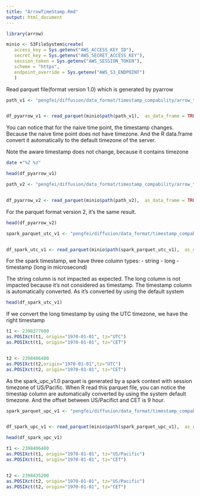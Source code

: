 ```yaml
---
title: "ArrowTimeStamp.Rmd"
output: html_document
---
```


```r
library(arrow)
```
```r
minio <- S3FileSystem$create(
   access_key = Sys.getenv("AWS_ACCESS_KEY_ID"),
   secret_key = Sys.getenv("AWS_SECRET_ACCESS_KEY"),
   session_token = Sys.getenv("AWS_SESSION_TOKEN"),
   scheme = "https",
   endpoint_override = Sys.getenv("AWS_S3_ENDPOINT")
   )
```

Read parquet file(format version 1.0) which is generated by pyarrow

```r
path_v1 <- "pengfei/diffusion/data_format/timestamp_compability/arrow_time_v1.0/2dd1f2f1caa9440a86ab91282c0df49c.parquet"


df_pyarrow_v1 <- read_parquet(minio$path(path_v1),  as_data_frame = TRUE)
```

You can notice that for the naive time point, the timestamp changes. Because the
naive time point does not have timezone. And the R data.frame convert it 
automatically to the default timezone of the server. 

Note the aware timestamp does not change, because it contains timezone 

```bash
date +"%Z %z"
```


```r
head(df_pyarrow_v1)

```
```r
path_v2 <- "pengfei/diffusion/data_format/timestamp_compability/arrow_time_v2.0/69a06a23d40244c8b622b73b1c56ca17.parquet"


df_pyarrow_v2 <- read_parquet(minio$path(path_v2),  as_data_frame = TRUE)
```

For the parquet format version 2, it's the same result. 

```r
head(df_pyarrow_v2)

```

```r
spark_parquet_utc_v1 <- "pengfei/diffusion/data_format/timestamp_compability/spark_time_v1.0/part-00000-243747a9-7177-4494-940f-39bfc2a18897-c000.snappy.parquet"


df_spark_utc_v1 <- read_parquet(minio$path(spark_parquet_utc_v1),  as_data_frame = TRUE)
```

For the spark timestamp, we have three column types:
- string
- long
- timestamp (long in microsecond)

The string column is not impacted as expected. The long column is not impacted 
because it's not considered as timestamp. The timestamp column is automatically
converted. As it's converted by using the default system

```r
head(df_spark_utc_v1)
```
If we convert the long timestamp by using the UTC timezone, we have the right timestamp
```r
t1 <- 2398377600
as.POSIXct(t1, origin="1970-01-01", tz="UTC")
as.POSIXct(t1, origin="1970-01-01", tz="CET")


t2 <- 2398406400
as.POSIXct(t2,origin="1970-01-01",tz="UTC")
as.POSIXct(t2, origin="1970-01-01", tz="CET")

```
As the spark_upc_v1.0 parquet is generated by a spark context with session timezone of US/Pacific.
When R read this parquet file, you can notice the timestap column are automatically converted by using the system
default timezone. And the offset between US/Pacifict and CET is 9 hour.

```r
spark_parquet_upc_v1 <- "pengfei/diffusion/data_format/timestamp_compability/spark_time_upc_v1.0/part-00000-11e523a1-0aee-4b02-b30d-4814dfe91180-c000.snappy.parquet"


df_spark_upc_v1 <- read_parquet(minio$path(spark_parquet_upc_v1),  as_data_frame = TRUE)

head(df_spark_upc_v1)

```
```r
t1 <- 2398406400
as.POSIXct(t1, origin="1970-01-01", tz="US/Pacific")
as.POSIXct(t1, origin="1970-01-01", tz="CET")


t2 <- 2398435200
as.POSIXct(t2, origin="1970-01-01", tz="US/Pacific")
as.POSIXct(t2, origin="1970-01-01", tz="CET")
```


